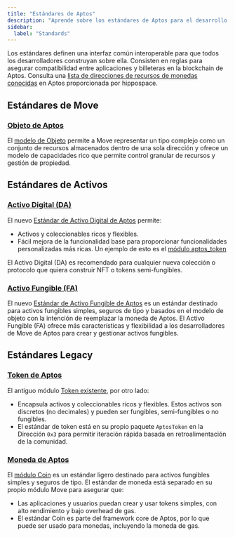 ```yaml
---
title: "Estándares de Aptos"
description: "Aprende sobre los estándares de Aptos para el desarrollo de contratos inteligentes Move en la blockchain de Aptos."
sidebar:
  label: "Standards"
---
```


Los estándares definen una interfaz común interoperable para que todos los desarrolladores construyan
sobre ella. Consisten en reglas para asegurar compatibilidad entre aplicaciones y
billeteras en la blockchain de Aptos. Consulta una [lista de direcciones de recursos de monedas conocidas](https://github.com/hippospace/aptos-coin-list)
en Aptos proporcionada por hippospace.

## Estándares de Move

### [Objeto de Aptos](/build/smart-contracts/objects)

El [modelo de Objeto](https://github.com/aptos-labs/aptos-core/blob/main/aptos-move/framework/aptos-framework/sources/object.move)
permite a Move representar un tipo complejo como un conjunto de recursos almacenados dentro de una
sola dirección y ofrece un modelo de capacidades rico que permite control granular
de recursos y gestión de propiedad.

## Estándares de Activos

### [Activo Digital (DA)](/build/smart-contracts/digital-asset)

El nuevo [Estándar de Activo Digital de Aptos](https://github.com/aptos-labs/aptos-core/blob/main/aptos-move/framework/aptos-token-objects/sources/token.move)
permite:

- Activos y coleccionables ricos y flexibles.
- Fácil mejora de la funcionalidad base para proporcionar funcionalidades
  personalizadas más ricas. Un ejemplo de esto es el [módulo aptos\_token](https://github.com/aptos-labs/aptos-core/blob/main/aptos-move/framework/aptos-token-objects/sources/aptos_token.move)

El Activo Digital (DA) es recomendado para cualquier nueva colección o protocolo que quiera
construir NFT o tokens semi-fungibles.

### [Activo Fungible (FA)](/build/smart-contracts/fungible-asset)

El nuevo [Estándar de Activo Fungible de Aptos](https://github.com/aptos-labs/aptos-core/blob/main/aptos-move/framework/aptos-framework/sources/fungible_asset.move)
es un estándar destinado para activos fungibles simples, seguros de tipo y basados en el modelo
de objeto con la intención de reemplazar la moneda de Aptos. El Activo Fungible (FA) ofrece más características
y flexibilidad a los desarrolladores de Move de Aptos para crear y gestionar activos fungibles.

## Estándares Legacy

### [Token de Aptos](/build/smart-contracts/aptos-token)

El antiguo
módulo [Token existente](https://github.com/aptos-labs/aptos-core/blob/main/aptos-move/framework/aptos-token/sources/token.move),
por otro lado:

- Encapsula activos y coleccionables ricos y flexibles. Estos activos son discretos
  (no decimales) y pueden ser fungibles, semi-fungibles o no fungibles.
- El estándar de token está en su propio paquete `AptosToken` en la Dirección `0x3` para
  permitir iteración rápida basada en retroalimentación de la comunidad.

### [Moneda de Aptos](/build/smart-contracts/aptos-coin)

El [módulo Coin](https://github.com/aptos-labs/aptos-core/blob/main/aptos-move/framework/aptos-framework/sources/coin.move)
es un estándar ligero destinado para activos fungibles simples y seguros de tipo. El
estándar de moneda está separado en su propio módulo Move para asegurar que:

- Las aplicaciones y usuarios puedan crear y usar tokens simples, con alto rendimiento
  y bajo overhead de gas.
- El estándar Coin es parte del framework core de Aptos, por lo que puede ser usado para
  monedas, incluyendo la moneda de gas.
